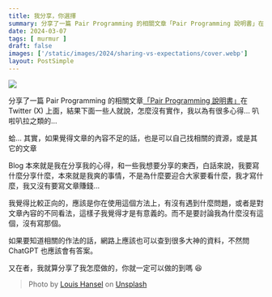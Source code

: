 ```yaml
---
title: 我分享，你選擇
summary: 分享了一篇 Pair Programming 的相關文章「Pair Programming 說明書」在 Twitter (X) 上面的心得文
date: 2024-03-07
tags: [ murmur ]
draft: false
images: ['/static/images/2024/sharing-vs-expectations/cover.webp']
layout: PostSimple  
---
```


![](/static/images/2024/sharing-vs-expectations/cover.webp)

分享了一篇 Pair Programming 的相關文章[「Pair Programming 說明書」](/blog/pair-programming-company-instructions/)在 Twitter (X) 上面，結果下面一些人就說，怎麼沒有實作，我以為有很多心得... 叭啦叭拉之類的...

蛤... 其實，如果覺得文章的內容不足的話，也是可以自己找相關的資源，或是其它的文章

Blog 本來就是我在分享我的心得，和一些我想要分享的東西，白話來說，我要寫什麼分享什麼，本來就是我爽的事情，不是為什麼要迎合大家要看什麼，我才寫什麼，我又沒有要寫文章賺錢...

我覺得比較正向的，應該是你在使用這個方法上，有沒有遇到什麼問題，或者是對文章內容的不同看法，這樣子我覺得才是有意義的。而不是要討論我為什麼沒有這個，沒有寫那個。

如果要知道相關的作法的話，網路上應該也可以查到很多大神的資料，不然問 ChatGPT 也應該會有答案。

又在者，我就算分享了我怎麼做的，你就一定可以做的到嗎 😆

> Photo by [Louis Hansel](https://unsplash.com/@louishansel?utm_content=creditCopyText&utm_medium=referral&utm_source=unsplash) on [Unsplash](https://unsplash.com/photos/grayscale-photo-of-bartender-pouring-liquid-in-wine-glass-dNgwsE2HRJw?utm_content=creditCopyText&utm_medium=referral&utm_source=unsplash)